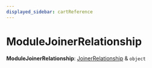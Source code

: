 ```yaml
---
displayed_sidebar: cartReference
---
```



# ModuleJoinerRelationship

 **ModuleJoinerRelationship**: [JoinerRelationship](../cart.JoinerRelationship/page.mdx) & `object`
